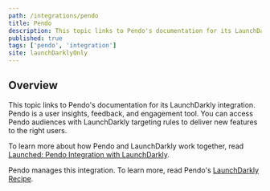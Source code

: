 ```yaml
---
path: /integrations/pendo
title: Pendo
description: This topic links to Pendo's documentation for its LaunchDarkly integration. Pendo is a user insights, feedback, and engagement tool.
published: true
tags: ['pendo', 'integration']
site: launchDarklyOnly
---
```



## Overview

This topic links to Pendo's documentation for its LaunchDarkly integration. Pendo is a user insights, feedback, and engagement tool. You can access Pendo audiences with LaunchDarkly targeting rules to deliver new features to the right users.

To learn more about how Pendo and LaunchDarkly work together, read [Launched: Pendo Integration with LaunchDarkly](https://launchdarkly.com/blog/launched-pendo-integration-with-launchdarkly/).

Pendo manages this integration. To learn more, read Pendo's [LaunchDarkly Recipe](https://support.pendo.io/hc/en-us/articles/360032592312-LaunchDarkly-Recipe-Automate-the-feature-release-process).
